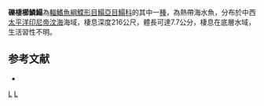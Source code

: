 {{Speciesbox
| taxon = Aseraggodes texturatus
| status = NE
| status_system = IUCN3.1
| binomial_authority = [[Weber|Weber]], 1913
| synonyms = 
}}

'''礫棲櫛鱗鰨'''為[[輻鰭魚綱|輻鰭魚綱]][[鰈形目|鰈形目]][[鰨亞目|鰨亞目]][[鰨科|鰨科]]的其中一[[種|種]]，為熱帶海水魚，分布於中西[[太平洋|太平洋]][[印尼|印尼]][[帝汶海|帝汶海]]海域，棲息深度216公尺，體長可達7.7公分，棲息在底層水域，生活習性不明。

==参考文献==
*{{FishBase_species|genus=Aseraggodes|species=texturatus|year=2014|month=4}}

{{taxonbar}}
[[Category:_1913年描述的鱼类|L]]
[[Category:櫛鱗鰨屬|L]]